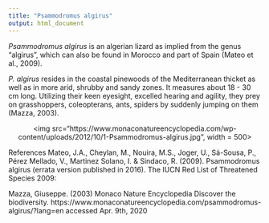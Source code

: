 ```yaml
---
title: "Psammodromus algirus"
output: html_document
---
```


*Psammodromus algirus* is an algerian lizard as implied from the genus "algirus", which can also be found in Morocco and part of Spain (Mateo et al., 2009).

*P. algirus* resides in the coastal pinewoods of the Mediterranean thicket as well as in more arid, shrubby and sandy zones. It measures about 18 - 30 cm long.
Utilizing their keen eyesight, excelled hearing and agility, they prey on grasshoppers, coleopterans, ants, spiders by suddenly jumping on them (Mazza, 2003).

<p align='center'>
<img src="https://www.monaconatureencyclopedia.com/wp-content/uploads/2012/10/1-Psammodromus-algirus.jpg", width = 500>
</p>

References
Mateo, J.A., Cheylan, M., Nouira, M.S., Joger, U., Sá-Sousa, P., Pérez Mellado, V., Martinez Solano, I. & Sindaco, R. (2009). Psammodromus algirus (errata version published in 2016). The IUCN Red List of Threatened Species 2009:

Mazza, Giuseppe. (2003) Monaco Nature Encyclopedia Discover the biodiversity. https://www.monaconatureencyclopedia.com/psammodromus-algirus/?lang=en accessed Apr. 9th, 2020

